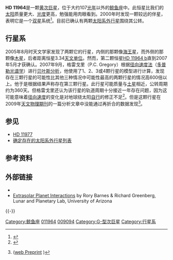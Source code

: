 {{Starbox begin 
| name = HD 11964
}} 
{{Starbox observe 
| epoch = J2000.0
| constell = [[鲸鱼座|鲸鱼座]]
| ra = {{RA|01|57|09.61}} <ref name="hipparcos">{{cite web | url=http://webviz.u-strasbg.fr/viz-bin/VizieR-5?-out.add=.&-source=I/311/hip2&recno=9075 | title=HIP 9094 | work=Hipparcos, the New Reduction | author=van Leeuwen, F. | year=2007 | accessdate=2009-12-08 | archive-date=2016-03-03 | archive-url=https://web.archive.org/web/20160303222215/http://webviz.u-strasbg.fr/viz-bin/VizieR-5?-out.add=.&-source=I%2F311%2Fhip2&recno=9075 | dead-url=no }}</ref>   
| dec = {{DEC|−10|14|32.7}} <ref name="hipparcos"/>
| appmag_v = 6.415
}} 
{{Starbox character 
| class = G5IV
| b-v = 0.840
| u-b = 0.450
| v-r = 0.455
| r-i = 0.405
| appmag_1_passband = U
| appmag_1 = 7.705
| appmag_2_passband = B
| appmag_2 = 7.255
| appmag_3_passband = R
| appmag_3 = 5.960
| appmag_4_passband = I
| appmag_4 = 5.555
| appmag_5_passband = J
| appmag_5 = 5.023
| appmag_6_passband = H
| appmag_6 = 4.637
| appmag_7_passband = K
| appmag_7 = 4.491
| variable = 可疑
}} 
{{Starbox astrometry 
| radial_v =  -6.9
| prop_mo_ra = -366.23 ± 0.49 <ref name="hipparcos"/>
| prop_mo_dec = -242.39 ± 0.49 <ref name="hipparcos"/>
| parallax = 30.44
| p_error = 0.60
| parallax_footnote = <ref name="hipparcos"/>
| absmag_v = +3.76
}} 
{{Starbox detail 
| age_gyr = 9.56
| metal = +0.17（太阳的1.48倍）
| mass = 1.125
| radius = 2.234 ± 0.304 <ref name="Belle">{{cite journal | url=http://www.iop.org/EJ/abstract/0004-637X/694/2/1085/ | author=Gerard T. van Belle and Kaspar von Braun | title=Directly Determined Linear Radii and Effective Temperatures of Exoplanet Host Stars | journal=The [[Astrophysical_Journal|Astrophysical Journal]] | volume=694 | issue=2 | year=2009 | pages=1085–1098 | format=abstract | doi=10.1088/0004-637X/694/2/1085 | bibcode=2009ApJ...694.1085V }}([http://arxiv.org/abs/0901.1206 web Preprint] {{Wayback|url=http://arxiv.org/abs/0901.1206 |date=20160826070449 }})</ref>
| rotation =
| luminosity = 2.7
| temperature = 5552
}} 
{{Starbox catalog 
| names = [[Durchmusterung|BD]]-10°403, [[Boss_General_Catalogue|GC]] 2351, [[Gliese_Catalogue_of_Nearby_Stars|Gl]] 81.1A, [[Woolley_Nearby_Star_Catalogue|Wo]] 9063A, [[Hipparcos_Catalogue|HIP]] 9094, [[Smithsonian_Astrophysical_Observatory_Star_Catalogue|SAO]] 148123
}}
{{Starbox reference
| Simbad = HD+11964
| NSTED = HD+11964
| ARICNS = 00165
| EPE = HD+11964
}}
{{Starbox end}}

'''HD 11964'''是一颗[[黄次巨星|黄次巨星]]，位于大约107[[光年|光年]]以外的[[鲸鱼座|鲸鱼座]]中。此恒星比我们的[[太阳|太阳]]质量更大、[[光度|光度]]更高，勉强能用肉眼看到。2000年时发现一颗较远的伴星，表明它是一个[[双星|双星]]系统<ref>{{cite journal | url=http://aa.springer.de/papers/0356002/2300529/small.htm | author=Allen ''et al.'' | title=Wide binaries among high-velocity and metal-poor stars | journal=[[Astronomy_and_Astrophysics|Astronomy and Astrophysics]] | volume=356 | issue=2 | pages=529–540 | year=2000 | bibcode=2000A&A...356..529A | access-date=2012-03-17 | archive-date=2011-07-25 | archive-url=https://web.archive.org/web/20110725022419/http://aa.springer.de/papers/0356002/2300529/small.htm | dead-url=no }}</ref>。目前已确认有两颗[[太阳系外行星|太阳系外行星]]围绕其公转。

== 行星系 ==
2005年8月时天文学家发现了两颗它的行星，内侧的那颗像[[海王星|海王星]]，而外侧的那颗像[[木星|木星]]，后者距离恒星3.34[[天文单位|天文单位]]。然而，第二颗恒星[[HD_11964_b|HD 11964 b]]直到2007年5月才获确认。2007年9月，格雷戈里（P.C. Gregory）根据[[径向速度法|径向速度法]]（[[多普勒光谱学|多普勒光谱学]]）进行[[贝叶斯分析|贝叶斯分析]]，他使用了1、2、3或4颗行星的模型进行计算，发现存在三颗行星的可能性比其他三种情况中可能性最高的两颗行星的情况高600倍以上。他于是根据结果声称存在第三颗行星。此行星可能质量与[[土星|土星]]相近，公转周期约为360天。但格雷戈里还认为该行星的轨道周期十分接近一年存在问题，因为这可能意味着[[径向速度|径向速度]]的变化是对地球绕太阳[[自行|自行]]的修正不足<ref>{{cite journal|title=A Bayesian periodogram finds evidence for three planets in HD 11964|author=Gregory, P.C.|year=2007|journal=[[MNRAS|MNRAS]]|volume=381|issue=4|pages=1607–1616|bibcode=2007MNRAS.381.1607G|doi=10.1111/j.1365-2966.2007.12361.x|accessdate=2008-12-14}}</ref>。但是这颗行星在2009年[[天文物理期刊|天文物理期刊]]的一篇分析文章中没能通过再折合的数据发现<ref name="Wright2009">{{cite journal | url=http://www.iop.org/EJ/abstract/0004-637X/693/2/1084/ | author=Wright ''et al.'' | title=Ten New and Updated Multi-planet Systems, and a Survey of Exoplanetary Systems | journal=The [[Astrophysical_Journal|Astrophysical Journal]] | volume=693 | issue=2 | year=2009 | pages=1084–1099 | format=abstract | doi=10.1088/0004-637X/693/2/1084 | last2=Upadhyay | first2=S. | last3=Marcy | first3=G. W. | last4=Fischer | first4=D. A. | last5=Ford | first5=Eric B. | last6=Johnson | first6=John Asher | bibcode=2009ApJ...693.1084W | access-date=2012-03-17 | archive-date=2012-02-16 | archive-url=https://www.webcitation.org/65VLPxPmm?url=http://iopscience.iop.org/0004-637X/693/2/1084 | dead-url=no }}([http://arxiv.org/abs/0812.1582 web Preprint] {{Wayback|url=http://arxiv.org/abs/0812.1582 |date=20210121233102 }})</ref>。

{{OrbitboxPlanet begin
|table_ref=<ref name="Wright2009" />
}}
{{OrbitboxPlanet
| exoplanet = [[HD_11964_b|b]]
| mass = ≥0.61 ± 0.1
| period = 2110 ± 70
| semimajor = 3.34 ± 0.4
| eccentricity = 0.06 ± 0.2
}}
{{OrbitboxPlanet
| exoplanet = [[HD_11964_c|c]]
| mass = ≥0.11
| period = 37.82 
| semimajor = 0.229
| eccentricity = 0.15
}}
{{Orbitbox end}}

== 参见 ==
* [[蛇腹四|HD 11977]]
* [[确定存在的太阳系外行星列表|确定存在的太阳系外行星列表]]

== 参考资料 ==
{{reflist}}

== 外部链接 ==
* {{cite web |url=http://www.extrasolar.net/startour.asp?StarCatID=normal&StarID=261 |title=HD 11964 |accessdate=2008-07-03 |work=Extrasolar Visions |publisher= |date= |deadurl=yes |archiveurl=https://web.archive.org/web/20070930033104/http://www.extrasolar.net/startour.asp?StarCatID=normal&StarID=261 |archivedate=2007-09-30 }}
* [http://www.lpl.arizona.edu/~rory/research/xsp/dynamics/ Extrasolar Planet Interactions]{{Wayback|url=http://www.lpl.arizona.edu/~rory/research/xsp/dynamics/ |date=20160505160348 }} by Rory Barnes & Richard Greenberg, Lunar and Planetary Lab, University of Arizona

{{-}}
{{Sky|01|57|09.6064|-|10|14|32.739|107}}
{{HD 11964}}

[[Category:鲸鱼座|Category:鲸鱼座]]
[[Category:HD和HDE天体|011964]]
[[Category:HIP天体|009094]]
[[Category:G-型次巨星|Category:G-型次巨星]]
[[Category:行星系|Category:行星系]]